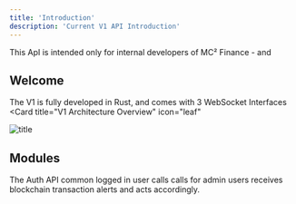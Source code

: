 ```yaml
---
title: 'Introduction'
description: 'Current V1 API Introduction'
---
```


<Note>
  This ApI is intended only for internal developers of MC² Finance - and 
</Note>

## Welcome

The V1 is fully developed in Rust, and comes with 3 WebSocket Interfaces
<Card
  title="V1 Architecture Overview"
  icon="leaf"
>
 ![title](/images/v1-architecture.png)
</Card>

## Modules
<CardGroup cols={2}>
  <Card
    title="v1.auth"
    icon="palette"
    href="auth"
  >
    The Auth API
  </Card>
  <Card
    title="v1.user"
    icon="code"
    href="user"
  >
    common logged in user calls
  </Card>
  <Card
    title="v1.admin"
    icon="screwdriver-wrench"
    href="admin"
  >
  calls for admin users
  </Card>
  <Card
    title="v1.watcher"
    icon="stars"
    href="watcher"
  >
    receives blockchain transaction alerts and acts accordingly.
  </Card>
</CardGroup>